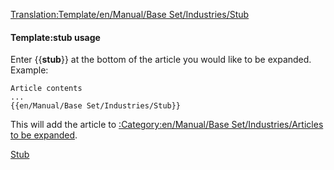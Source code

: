 <noinclude>[[Translation:Template/en/Manual/Base Set/Industries/Stub]]</noinclude>{{en/Ambox| type  = notice
| image = en/Manual/Base Set/StubIcon.png
| text  = <strong>Stub</strong><br>This article is a stub. Please, if you can, expand it.
}}<includeonly>{{{1|[[Category:en/Manual/Base Set/Industries/Articles to be expanded]]}}}</includeonly><noinclude>

====Template:stub usage====
Enter <nowiki>{{</nowiki>'''stub'''<nowiki>}}</nowiki> at the bottom of the article you would like to be expanded. Example:
<pre>
Article contents
...
{{en/Manual/Base Set/Industries/Stub}}
</pre>
This will add the article to [[:Category:en/Manual/Base Set/Industries/Articles to be expanded]].

[[Category:en/Manual/Base Set/Message boxes|Stub]]</noinclude>